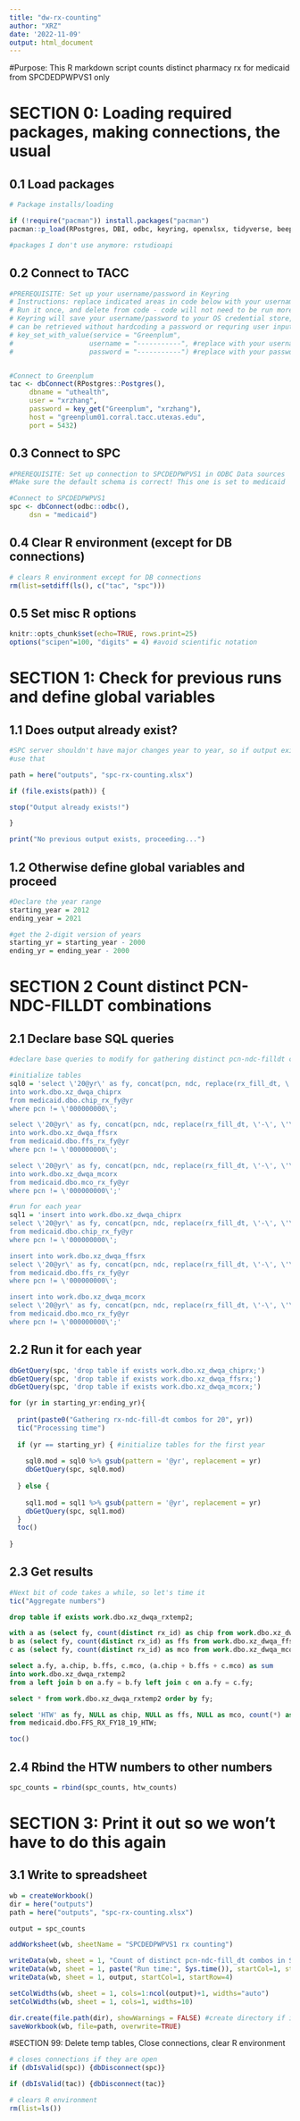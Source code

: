```yaml
---
title: "dw-rx-counting"
author: "XRZ"
date: '2022-11-09'
output: html_document
---
```


#Purpose:
This R markdown script counts distinct pharmacy rx for medicaid from SPCDEDPWPVS1 only

# SECTION 0: Loading required packages, making connections, the usual

## 0.1 Load packages
```r
# Package installs/loading 

if (!require("pacman")) install.packages("pacman")
pacman::p_load(RPostgres, DBI, odbc, keyring, openxlsx, tidyverse, beepr, tictoc, here)

#packages I don't use anymore: rstudioapi

```

## 0.2 Connect to TACC
```r
#PREREQUISITE: Set up your username/password in Keyring
# Instructions: replace indicated areas in code below with your username/password for TACC server
# Run it once, and delete from code - code will not need to be run more than once per user per computer
# Keyring will save your username/password to your OS credential store, and the service/user/password combo
# can be retrieved without hardcoding a password or requring user input.
# key_set_with_value(service = "Greenplum", 
#                   username = "-----------", #replace with your username
#                   password = "-----------") #replace with your password


#Connect to Greenplum
tac <- dbConnect(RPostgres::Postgres(),
	 dbname = "uthealth",
	 user = "xrzhang",
	 password = key_get("Greenplum", "xrzhang"),
	 host = "greenplum01.corral.tacc.utexas.edu",
	 port = 5432)
```

## 0.3 Connect to SPC
```r
#PREREQUISITE: Set up connection to SPCDEDPWPVS1 in ODBC Data sources
#Make sure the default schema is correct! This one is set to medicaid

#Connect to SPCDEDPWPVS1
spc <- dbConnect(odbc::odbc(),
	 dsn = "medicaid")
```

## 0.4 Clear R environment (except for DB connections)
```r
# clears R environment except for DB connections
rm(list=setdiff(ls(), c("tac", "spc")))
```

## 0.5 Set misc R options
```r
knitr::opts_chunk$set(echo=TRUE, rows.print=25)
options("scipen"=100, "digits" = 4) #avoid scientific notation

```

# SECTION 1: Check for previous runs and define global variables

## 1.1 Does output already exist?
```r
#SPC server shouldn't have major changes year to year, so if output exists already
#use that

path = here("outputs", "spc-rx-counting.xlsx")

if (file.exists(path)) {

stop("Output already exists!")

}

print("No previous output exists, proceeding...")

```

## 1.2 Otherwise define global variables and proceed
```r
#Declare the year range
starting_year = 2012
ending_year = 2021

#get the 2-digit version of years
starting_yr = starting_year - 2000
ending_yr = ending_year - 2000

```

# SECTION 2 Count distinct PCN-NDC-FILLDT combinations

## 2.1 Declare base SQL queries
```r
#declare base queries to modify for gathering distinct pcn-ndc-filldt combos

#initialize tables
sql0 = 'select \'20@yr\' as fy, concat(pcn, ndc, replace(rx_fill_dt, \'-\', \'\')) as rx_id
into work.dbo.xz_dwqa_chiprx
from medicaid.dbo.chip_rx_fy@yr
where pcn != \'000000000\';

select \'20@yr\' as fy, concat(pcn, ndc, replace(rx_fill_dt, \'-\', \'\')) as rx_id
into work.dbo.xz_dwqa_ffsrx
from medicaid.dbo.ffs_rx_fy@yr
where pcn != \'000000000\';

select \'20@yr\' as fy, concat(pcn, ndc, replace(rx_fill_dt, \'-\', \'\')) as rx_id
into work.dbo.xz_dwqa_mcorx
from medicaid.dbo.mco_rx_fy@yr
where pcn != \'000000000\';'

#run for each year
sql1 = 'insert into work.dbo.xz_dwqa_chiprx
select \'20@yr\' as fy, concat(pcn, ndc, replace(rx_fill_dt, \'-\', \'\')) as rx_id
from medicaid.dbo.chip_rx_fy@yr
where pcn != \'000000000\';

insert into work.dbo.xz_dwqa_ffsrx
select \'20@yr\' as fy, concat(pcn, ndc, replace(rx_fill_dt, \'-\', \'\')) as rx_id
from medicaid.dbo.ffs_rx_fy@yr
where pcn != \'000000000\';

insert into work.dbo.xz_dwqa_mcorx
select \'20@yr\' as fy, concat(pcn, ndc, replace(rx_fill_dt, \'-\', \'\')) as rx_id
from medicaid.dbo.mco_rx_fy@yr
where pcn != \'000000000\';'

```

## 2.2 Run it for each year
```r
dbGetQuery(spc, 'drop table if exists work.dbo.xz_dwqa_chiprx;')
dbGetQuery(spc, 'drop table if exists work.dbo.xz_dwqa_ffsrx;')
dbGetQuery(spc, 'drop table if exists work.dbo.xz_dwqa_mcorx;')

for (yr in starting_yr:ending_yr){
  
  print(paste0("Gathering rx-ndc-fill-dt combos for 20", yr))
  tic("Processing time")
  
  if (yr == starting_yr) { #initialize tables for the first year
    
    sql0.mod = sql0 %>% gsub(pattern = '@yr', replacement = yr)
    dbGetQuery(spc, sql0.mod)
  
  } else {
    
    sql1.mod = sql1 %>% gsub(pattern = '@yr', replacement = yr)
    dbGetQuery(spc, sql1.mod)
  }
  toc()
  
}

```

## 2.3 Get results
```r
#Next bit of code takes a while, so let's time it
tic("Aggregate numbers")

```

```sql

drop table if exists work.dbo.xz_dwqa_rxtemp2;

with a as (select fy, count(distinct rx_id) as chip from work.dbo.xz_dwqa_chiprx group by fy),
b as (select fy, count(distinct rx_id) as ffs from work.dbo.xz_dwqa_ffsrx group by fy),
c as (select fy, count(distinct rx_id) as mco from work.dbo.xz_dwqa_mcorx group by fy)

select a.fy, a.chip, b.ffs, c.mco, (a.chip + b.ffs + c.mco) as sum
into work.dbo.xz_dwqa_rxtemp2
from a left join b on a.fy = b.fy left join c on a.fy = c.fy;

```

```sql

select * from work.dbo.xz_dwqa_rxtemp2 order by fy;

```

```sql

select 'HTW' as fy, NULL as chip, NULL as ffs, NULL as mco, count(*) as sum
from medicaid.dbo.FFS_RX_FY18_19_HTW;

```

```r
toc()

```
## 2.4 Rbind the HTW numbers to other numbers
```r

spc_counts = rbind(spc_counts, htw_counts)

```


# SECTION 3: Print it out so we won't have to do this again

## 3.1 Write to spreadsheet
```r
wb = createWorkbook()
dir = here("outputs")
path = here("outputs", "spc-rx-counting.xlsx")

output = spc_counts

addWorksheet(wb, sheetName = "SPCDEDPWPVS1 rx counting")

writeData(wb, sheet = 1, "Count of distinct pcn-ndc-fill_dt combos in SPCDEDPWPVS1", startCol=1, startRow=1)
writeData(wb, sheet = 1, paste("Run time:", Sys.time()), startCol=1, startRow=2)
writeData(wb, sheet = 1, output, startCol=1, startRow=4)

setColWidths(wb, sheet = 1, cols=1:ncol(output)+1, widths="auto")
setColWidths(wb, sheet = 1, cols=1, widths=10)

dir.create(file.path(dir), showWarnings = FALSE) #create directory if it does not exist
saveWorkbook(wb, file=path, overwrite=TRUE)

```

#SECTION 99: Delete temp tables, Close connections, clear R environment

```r
# closes connections if they are open
if (dbIsValid(spc)) {dbDisconnect(spc)}

if (dbIsValid(tac)) {dbDisconnect(tac)} 

```

```r
# clears R environment
rm(list=ls())
```
